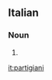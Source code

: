 ==Italian==

===Noun===
{{head|it|plural}} {{m}}

# {{plural of|partigiano|lang=it|nocat=1}}

[[it:partigiani]]